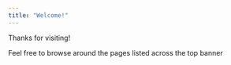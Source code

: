 ---
title: "Welcome!"
---

Thanks for visiting!

Feel free to browse around the pages listed across the top banner
